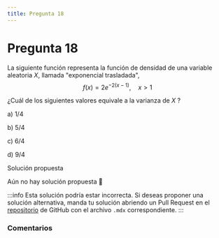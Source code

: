 ```yaml
---
title: Pregunta 18
---
```



# Pregunta 18

La siguiente función representa la función de densidad de una variable aleatoria $X$, llamada "exponencial trasladada",
$$
f(x)=2 e^{-2(x-1)}, \quad x>1
$$

¿Cuál de los siguientes valores equivale a la varianza de $X$ ?

a) $1 / 4$

b) $5 / 4$

c) $6 / 4$

d) $9 / 4$

<MDXDetails>
<summary>Solución propuesta</summary>

Aún no hay solución propuesta 🥲

:::info 
Esta solución podría estar incorrecta. Si deseas proponer una solución alternativa, manda tu solución abriendo
un Pull Request en el [repositorio](https://github.com/crow-rojas/apuntes-fundamentals/pulls) de GitHub con el archivo
`.mdx` correspondiente. 
:::

</MDXDetails>

### Comentarios

<Disqus
  url="https://crow-rojas.github.io/apuntes-fundamentals/docs/Probabilidades y Estadística/exercises/2016-1/p18"
  identifier="Probabilidades y Estadística/exercises/2016-1/p18"
  title="2016-1 Probabilidades y Estadística - Pregunta 18"
/>
